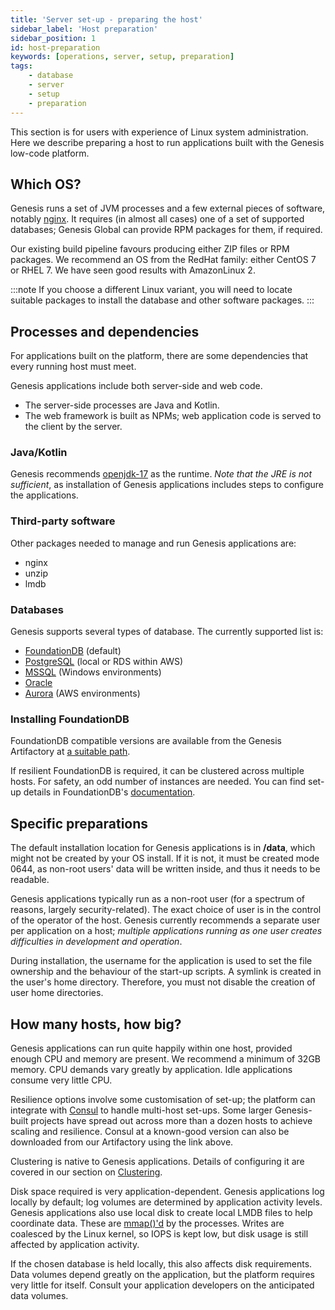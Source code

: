 ```yaml
---
title: 'Server set-up - preparing the host'
sidebar_label: 'Host preparation'
sidebar_position: 1
id: host-preparation
keywords: [operations, server, setup, preparation]
tags:
    - database
    - server
    - setup
    - preparation
---
```

This section is for users with experience of Linux system administration. Here we describe preparing a host to run applications built with the Genesis low-code platform. 

## Which OS?

Genesis runs a set of JVM processes and a few external pieces of software, notably [nginx](https://nginx.org/en/). It requires (in almost all cases) one of a set of supported databases; Genesis Global can provide RPM packages for them, if required.

Our existing build pipeline favours producing either ZIP files or RPM packages. We recommend an OS from the RedHat family: either CentOS 7 or RHEL 7. We have seen good results with AmazonLinux 2.

:::note
If you choose a different Linux variant, you will need to locate suitable packages to install the database and other software packages.
:::

## Processes and dependencies

For applications built on the platform, there are some dependencies that every running host must meet.

Genesis applications include both server-side and web code.

- The server-side processes are Java and Kotlin.
- The web framework is built as NPMs; web application code is served to the client by the server.

### Java/Kotlin

Genesis recommends [openjdk-17](https://openjdk.org/projects/jdk/17/) as the runtime. *Note that the JRE is not sufficient*, as installation of Genesis applications includes steps to configure the applications.

### Third-party software

Other packages needed to manage and run Genesis applications are:

* nginx
* unzip
* lmdb

### Databases

Genesis supports several types of database. The currently supported list is:

* [FoundationDB](https://www.foundationdb.org/) (default)
* [PostgreSQL](https://www.postgresql.org/) (local or RDS within AWS)
* [MSSQL](https://www.microsoft.com/en-gb/sql-server/sql-server-2016) (Windows environments)
* [Oracle](https://www.oracle.com/uk/database/)
* [Aurora](https://aws.amazon.com/rds/aurora/) (AWS environments)


### Installing FoundationDB

FoundationDB compatible versions are available from the Genesis Artifactory at [a suitable path](https://genesisglobal.jfrog.io/artifactory/genesis-rpm/$releasever/$basearch/).

If resilient FoundationDB is required, it can be clustered across multiple hosts. For safety, an odd number of instances are needed. You can find set-up details in FoundationDB's [documentation](https://apple.github.io/foundationdb/administration.html).


## Specific preparations

The default installation location for Genesis applications is in **/data**, which might not be created by your OS install. If it is not, it must be created mode 0644, as non-root users' data will be written inside, and thus it needs to be readable.

Genesis applications typically run as a non-root user (for a spectrum of reasons, largely security-related). The exact choice of user is in the control of the operator of the host. Genesis currently recommends a separate user per application on a host; _multiple applications running as one user creates difficulties in development and operation_.

During installation, the username for the application is used to set the file ownership and the behaviour of the start-up scripts. A symlink is created in the user's home directory. Therefore, you must not disable the creation of user home directories.


## How many hosts, how big?

Genesis applications can run quite happily within one host, provided enough CPU and memory are present. We recommend a minimum of 32GB memory. CPU demands vary greatly by application. Idle applications consume very little CPU.

Resilience options involve some customisation of set-up; the platform can integrate with [Consul](https://www.consul.io/) to handle multi-host set-ups. Some larger Genesis-built projects have spread out across more than a dozen hosts to achieve scaling and resilience. Consul at a known-good version can also be downloaded from our Artifactory using the link above.

Clustering is native to Genesis applications. Details of configuring it are covered in our section on [Clustering](../../../operations/clustering/overview).

Disk space required is very application-dependent. Genesis applications log locally by default; log volumes are determined by application activity levels.  Genesis applications also use local disk to create local LMDB files to help coordinate data. These are [mmap()'d](https://linuxhint.com/using_mmap_function_linux/) by the processes. Writes are coalesced by the Linux kernel, so IOPS is kept low, but disk usage is still affected by application activity.

If the chosen database is held locally, this also affects disk requirements. Data volumes depend greatly on the application, but the platform requires very little for itself. Consult your application developers on the anticipated data volumes.


